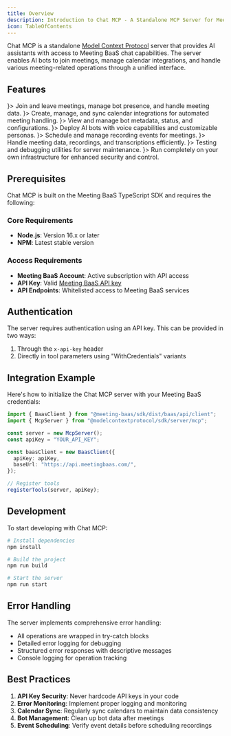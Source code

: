 ```yaml
---
title: Overview
description: Introduction to Chat MCP - A Standalone MCP Server for Meeting BaaS Chat Integration
icon: TableOfContents
---
```


Chat MCP is a standalone [Model Context Protocol](https://www.anthropic.com/news/model-context-protocol) server that provides AI assistants with access to Meeting BaaS chat capabilities. The server enables AI bots to join meetings, manage calendar integrations, and handle various meeting-related operations through a unified interface.


## Features

<Cards>
  <Card title="Meeting Management" icon={<Video className="text-blue-400" />}>
    Join and leave meetings, manage bot presence, and handle meeting data.
  </Card>
  <Card title="Calendar Integration" icon={<Calendar className="text-purple-400" />}>
    Create, manage, and sync calendar integrations for automated meeting handling.
  </Card>
  <Card title="Bot Management" icon={<Bot className="text-green-400" />}>
    View and manage bot metadata, status, and configurations.
  </Card>
  <Card title="Speaking Bots" icon={<Mic className="text-yellow-400" />}>
    Deploy AI bots with voice capabilities and customizable personas.
  </Card>
  <Card title="Event Scheduling" icon={<Clock className="text-amber-400" />}>
    Schedule and manage recording events for meetings.
  </Card>
  <Card title="Data Management" icon={<Database className="text-teal-400" />}>
    Handle meeting data, recordings, and transcriptions efficiently.
  </Card>
  <Card title="Utility Tools" icon={<Wrench className="text-gray-400" />}>
    Testing and debugging utilities for server maintenance.
  </Card>
  <Card title="Local Deployment" icon={<HardDrive className="text-red-400" />}>
    Run completely on your own infrastructure for enhanced security and control.
  </Card>
</Cards>

## Prerequisites

Chat MCP is built on the Meeting BaaS TypeScript SDK and requires the following:

### Core Requirements
- **Node.js**: Version 16.x or later
- **NPM**: Latest stable version

### Access Requirements
- **Meeting BaaS Account**: Active subscription with API access
- **API Key**: Valid [Meeting BaaS API key](https://meetingbaas.com)
- **API Endpoints**: Whitelisted access to Meeting BaaS services

## Authentication

The server requires authentication using an API key. This can be provided in two ways:
1. Through the `x-api-key` header
2. Directly in tool parameters using "WithCredentials" variants

## Integration Example

Here's how to initialize the Chat MCP server with your Meeting BaaS credentials:

```typescript
import { BaasClient } from "@meeting-baas/sdk/dist/baas/api/client";
import { McpServer } from "@modelcontextprotocol/sdk/server/mcp";

const server = new McpServer();
const apiKey = "YOUR_API_KEY";

const baasClient = new BaasClient({
  apiKey: apiKey,
  baseUrl: "https://api.meetingbaas.com/",
});

// Register tools
registerTools(server, apiKey);
```

## Development

To start developing with Chat MCP:

```bash
# Install dependencies
npm install

# Build the project
npm run build

# Start the server
npm run start
```

## Error Handling

The server implements comprehensive error handling:
- All operations are wrapped in try-catch blocks
- Detailed error logging for debugging
- Structured error responses with descriptive messages
- Console logging for operation tracking

## Best Practices

1. **API Key Security**: Never hardcode API keys in your code
2. **Error Monitoring**: Implement proper logging and monitoring
3. **Calendar Sync**: Regularly sync calendars to maintain data consistency
4. **Bot Management**: Clean up bot data after meetings
5. **Event Scheduling**: Verify event details before scheduling recordings 